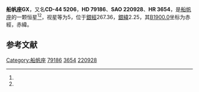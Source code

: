 {{Starbox begin
| name = 船帆座GX
}}
{{Starbox observe
| epoch = [[J2000.0|J2000.0]]
| constell = [[船帆座|船帆座]]<ref name=SIMBAD>{{cite web
 | url=http://simbad.u-strasbg.fr/simbad/sim-id?Ident=HR+3654
 | title =Pulsating variable Star
 | publisher=Centre de Données astronomiques de Strasbourg
 | work=SIMBAD
 | accessdate=2012-07-13}}</ref><ref name=DATA>{{cite web
 | url=http://vizier.u-strasbg.fr/viz-bin/VizieR-5?-out.add=.&-source=5050&-corr=PK=HR&-out.max=9999&HR=3654
 | title =VizieR Detailed Page
 | accessdate=2012-07-13}}</ref>
| 星官 = 
| ra = {{RA|9|11|4.4}}<ref name=SIMBAD /><ref name=DATA />
| dec = {{DEC|-44|52|5}}<ref name=SIMBAD /><ref name=DATA />
| appmag_v = 5<ref name=SIMBAD /><ref name=DATA />
}}
{{Starbox character
| class = B5Ia<ref name=SIMBAD /><ref name=DATA />
| b-v = 0.23<ref name=SIMBAD /><ref name=DATA />
| u-b = -0.57<ref name=SIMBAD /><ref name=DATA />
| r-i = 0.22<ref name=SIMBAD /><ref name=DATA />
| variable = 
}}
{{Starbox astrometry
| radial_v = -0.57
| prop_mo_ra = 34
| parallax = 
| p_error = 
}}
{{Starbox catalog
| names =CD-44 5206，[[SAO星表|SAO]] 220928，[[HD星表|HD]] 79186，[[HR星表|HR]] 3654}}
{{Starbox reference |Simbad=HR+3654}}
{{Starbox end}}

'''船帆座GX'''，又名'''CD-44 5206'''，'''HD 79186'''、'''SAO 220928'''、'''HR 3654'''，是[[船帆座|船帆座]]的一颗恒星<ref name=SIMBAD /><ref name=DATA />，视星等为5，位于[[銀道座標系|銀經]]267.36，[[銀道座標系|銀緯]]2.25，其[[B1900.0|B1900.0]]坐标为赤經{{RA|9|7|26.6}}，赤緯{{DEC|-44|2.25|31}}。

== 参考文献 ==
{{reflist}}

{{star-stub}}

{{船帆座恒星}}
[[Category:船帆座|Category:船帆座]]
[[Category:HD和HDE天體|79186]]
[[Category:HR天體|3654]]
[[Category:SAO天體|220928]]